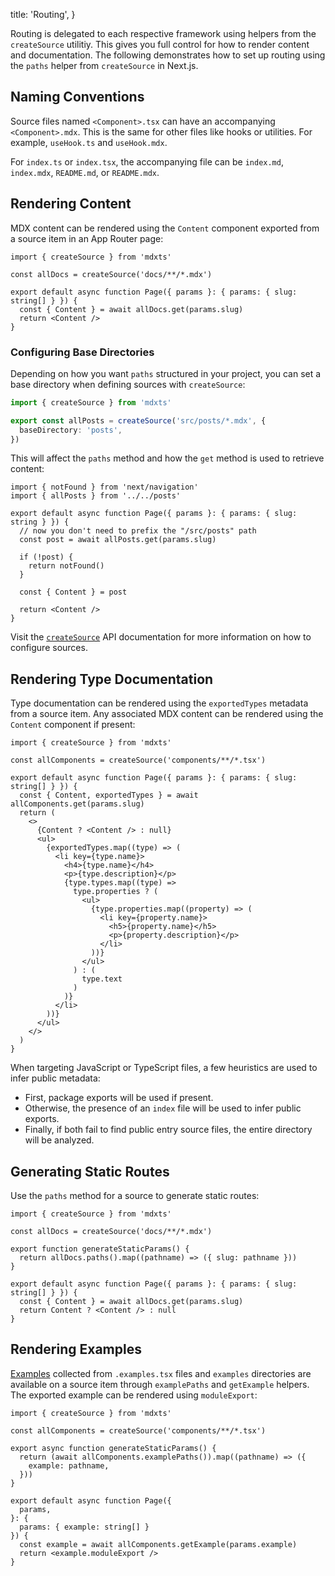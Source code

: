   title: 'Routing',
}

Routing is delegated to each respective framework using helpers from the `createSource` utilitiy. This gives you full control for how to render content and documentation. The following demonstrates how to set up routing using the `paths` helper from `createSource` in Next.js.

## Naming Conventions

Source files named `<Component>.tsx` can have an accompanying `<Component>.mdx`. This is the same for other files like hooks or utilities. For example, `useHook.ts` and `useHook.mdx`.

For `index.ts` or `index.tsx`, the accompanying file can be `index.md`, `index.mdx`, `README.md`, or `README.mdx`.

## Rendering Content

MDX content can be rendered using the `Content` component exported from a source item in an App Router page:

```tsx filename="app/blog/[slug]/01.page.tsx"
import { createSource } from 'mdxts'

const allDocs = createSource('docs/**/*.mdx')

export default async function Page({ params }: { params: { slug: string[] } }) {
  const { Content } = await allDocs.get(params.slug)
  return <Content />
}
```

### Configuring Base Directories

Depending on how you want `paths` structured in your project, you can set a base directory when defining sources with `createSource`:

```ts filename="posts.ts"
import { createSource } from 'mdxts'

export const allPosts = createSource('src/posts/*.mdx', {
  baseDirectory: 'posts',
})
```

This will affect the `paths` method and how the `get` method is used to retrieve content:

```tsx filename="app/[slug]/page.tsx"
import { notFound } from 'next/navigation'
import { allPosts } from '../../posts'

export default async function Page({ params }: { params: { slug: string } }) {
  // now you don't need to prefix the "/src/posts" path
  const post = await allPosts.get(params.slug)

  if (!post) {
    return notFound()
  }

  const { Content } = post

  return <Content />
}
```

Visit the [`createSource`](/packages/mdxts#create-source) API documentation for more information on how to configure sources.

## Rendering Type Documentation

Type documentation can be rendered using the `exportedTypes` metadata from a source item. Any associated MDX content can be rendered using the `Content` component if present:

```tsx filename="app/components/[slug]/page.tsx"
import { createSource } from 'mdxts'

const allComponents = createSource('components/**/*.tsx')

export default async function Page({ params }: { params: { slug: string[] } }) {
  const { Content, exportedTypes } = await allComponents.get(params.slug)
  return (
    <>
      {Content ? <Content /> : null}
      <ul>
        {exportedTypes.map((type) => (
          <li key={type.name}>
            <h4>{type.name}</h4>
            <p>{type.description}</p>
            {type.types.map((type) =>
              type.properties ? (
                <ul>
                  {type.properties.map((property) => (
                    <li key={property.name}>
                      <h5>{property.name}</h5>
                      <p>{property.description}</p>
                    </li>
                  ))}
                </ul>
              ) : (
                type.text
              )
            )}
          </li>
        ))}
      </ul>
    </>
  )
}
```

When targeting JavaScript or TypeScript files, a few heuristics are used to infer public metadata:

- First, package exports will be used if present.
- Otherwise, the presence of an `index` file will be used to infer public exports.
- Finally, if both fail to find public entry source files, the entire directory will be analyzed.

## Generating Static Routes

Use the `paths` method for a source to generate static routes:

```tsx filename="app/blog/[slug]/02.page.tsx" highlightedLines="5-7"
import { createSource } from 'mdxts'

const allDocs = createSource('docs/**/*.mdx')

export function generateStaticParams() {
  return allDocs.paths().map((pathname) => ({ slug: pathname }))
}

export default async function Page({ params }: { params: { slug: string[] } }) {
  const { Content } = await allDocs.get(params.slug)
  return Content ? <Content /> : null
}
```

## Rendering Examples

[Examples](examples/authoring) collected from `.examples.tsx` files and `examples` directories are available on a source item through `examplePaths` and `getExample` helpers. The exported example can be rendered using `moduleExport`:

```tsx filename="app/examples/[...example]/page.tsx"
import { createSource } from 'mdxts'

const allComponents = createSource('components/**/*.tsx')

export async function generateStaticParams() {
  return (await allComponents.examplePaths()).map((pathname) => ({
    example: pathname,
  }))
}

export default async function Page({
  params,
}: {
  params: { example: string[] }
}) {
  const example = await allComponents.getExample(params.example)
  return <example.moduleExport />
}
```
